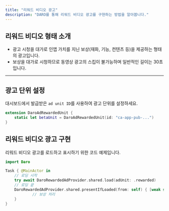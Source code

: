 ```yaml
---
title: "리워드 비디오 광고"
description: "DARO를 통해 리워드 비디오 광고를 구현하는 방법을 알아봅니다."
---
```


## 리워드 비디오 형태 소개

- 광고 시청을 대가로 인앱 가치를 지닌 보상(재화, 기능, 컨텐츠 등)을 제공하는 형태의 광고입니다.
- 보상을 대가로 시청하므로 동영상 광고의 스킵이 불가능하며 일반적인 길이는 30초입니다.

---

## 광고 단위 설정

대시보드에서 발급받은 `ad unit ID`를 사용하여 광고 단위를 설정하세요.

```swift
extension DaroAdRewardedUnit {
    static let betaUnit = DaroAdRewardedUnit(id: "ca-app-pub-...")
}
``` 

## 리워드 비디오 광고 구현

리워드 비디오 광고를 로드하고 표시하기 위한 코드 예제입니다.

```swift
import Daro

Task { @MainActor in
    // 로딩 시작
    try await DaroRewardedAdProvider.shared.load(adUnit: .rewarded)
    // 로딩 끝
    DaroRewardedAdProvider.shared.presentIfLoaded(from: self) { [weak self] in
		    // 보상 처리
    }
}
```